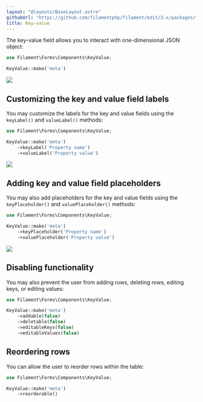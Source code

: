 ```yaml
---
layout: "@layouts/BaseLayout.astro"
githubUrl: "https://github.com/filamentphp/filament/edit/3.x/packages/forms/docs/03-fields/16-key-value.md"
title: Key-value
---
```


The key-value field allows you to interact with one-dimensional JSON object:

```php
use Filament\Forms\Components\KeyValue;

KeyValue::make('meta')
```

![](https://user-images.githubusercontent.com/41773797/147614182-52756a59-a9c4-4371-ac61-cd77c977808e.png)

## Customizing the key and value field labels

You may customize the labels for the key and value fields using the `keyLabel()` and `valueLabel()` methods:

```php
use Filament\Forms\Components\KeyValue;

KeyValue::make('meta')
    ->keyLabel('Property name')
    ->valueLabel('Property value')
```

![](https://user-images.githubusercontent.com/41773797/147614196-27341757-b50e-45c2-8b40-728cb985d2cd.png)

## Adding key and value field placeholders

You may also add placeholders for the key and value fields using the `keyPlaceholder()` and `valuePlaceholder()` methods:

```php
use Filament\Forms\Components\KeyValue;

KeyValue::make('meta')
    ->keyPlaceholder('Property name')
    ->valuePlaceholder('Property value')
```

![](https://user-images.githubusercontent.com/41773797/147614208-936fa7ee-f719-466f-b7de-56ecc2558c0a.png)


## Disabling functionality

You may also prevent the user from adding rows, deleting rows, editing keys, or editing values:

```php
use Filament\Forms\Components\KeyValue;

KeyValue::make('meta')
    ->addable(false)
    ->deletable(false)
    ->editableKeys(false)
    ->editableValues(false)
```

## Reordering rows

You can allow the user to reorder rows within the table:

```php
use Filament\Forms\Components\KeyValue;

KeyValue::make('meta')
    ->reorderable()
```
